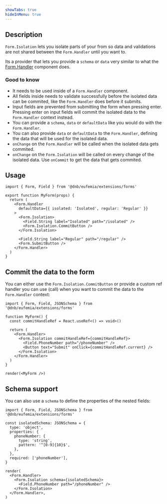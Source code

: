 ```yaml
---
showTabs: true
hideInMenu: true
---
```


## Description

`Form.Isolation` lets you isolate parts of your from so data and validations are not shared between the `Form.Handler` until you want to.

Its a provider that lets you provide a `schema` or `data` very similar to what the [Form.Handler](/uilib/extensions/forms/Form/Handler/) component does.

### Good to know

- It needs to be used inside of a `Form.Handler` component.
- All fields inside needs to validate successfully before the isolated data can be commited, like the `Form.Handler` does before it submits.
- Input fields are prevented from submitting the form when pressing enter. Pressing enter on input fields will commit the isolated data to the `Form.Handler` context instead.
- You can provide a `schema`, `data` or `defaultData` like you would do with the `Form.Handler`.
- You can also provide `data` or `defaultData` to the `Form.Handler`, defining the data that will be used for the isolated data.
- `onChange` on the `Form.Handler` will be called when the isolated data gets commited.
- `onChange` on the `Form.Isolation` will be called on every change of the isolated data. Use `onCommit` to get the data that gets commited.

## Usage

```tsx
import { Form, Field } from '@dnb/eufemia/extensions/forms'

export function MyForm(props) {
  return (
    <Form.Handler
      defaultData={{ isolated: 'Isolated', regular: 'Regular' }}
    >
      <Form.Isolation>
        <Field.String label="Isolated" path="/isolated" />
        <Form.Isolation.CommitButton />
      </Form.Isolation>

      <Field.String label="Regular" path="/regular" />
      <Form.SubmitButton />
    </Form.Handler>
  )
}
```

## Commit the data to the form

You can either use the `Form.Isolation.CommitButton` or provide a custom ref handler you can use (call) when you want to commit the data to the `Form.Handler` context:

```tsx
import { Form, Field, JSONSchema } from '@dnb/eufemia/extensions/forms'

function MyForm() {
  const commitHandleRef = React.useRef<() => void>()

  return (
    <Form.Handler>
      <Form.Isolation commitHandleRef={commitHandleRef}>
        <Field.PhoneNumber path="/phoneNumber" />
        <Button text="Submit" onClick={commitHandleRef.current} />
      </Form.Isolation>
    </Form.Handler>
  )
}

render(<MyForm />)
```

## Schema support

You can also use a `schema` to define the properties of the nested fields:

```tsx
import { Form, Field, JSONSchema } from '@dnb/eufemia/extensions/forms'

const isolatedSchema: JSONSchema = {
  type: 'object',
  properties: {
    phoneNumber: {
      type: 'string',
      pattern: '^[0-9]{10}$',
    },
  },
  required: ['phoneNumber'],
}

render(
  <Form.Handler>
    <Form.Isolation schema={isolatedSchema}>
      <Field.PhoneNumber path="/phoneNumber" />
    </Form.Isolation>
  </Form.Handler>,
)
```

